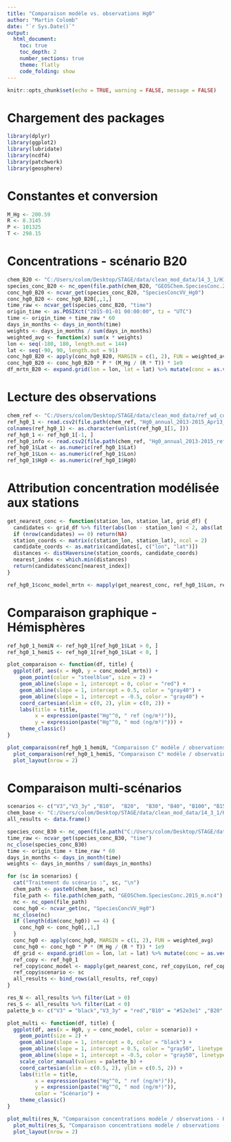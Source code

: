 ---
title: "Comparaison modèle vs. observations Hg0"
author: "Martin Colomb"
date: "`r Sys.Date()`"
output:
  html_document:
    toc: true
    toc_depth: 2
    number_sections: true
    theme: flatly
    code_folding: show
---

```{r setup, include=FALSE}
knitr::opts_chunk$set(echo = TRUE, warning = FALSE, message = FALSE)
```

# Chargement des packages

```{r packages}
library(dplyr)
library(ggplot2)
library(lubridate)
library(ncdf4)
library(patchwork)
library(geosphere)
```

# Constantes et conversion

```{r constants}
M_Hg <- 200.59
R <- 8.3145
P <- 101325
T <- 298.15
```

# Concentrations - scénario B20

```{r b20-data}
chem_B20 <- "C:/Users/colom/Desktop/STAGE/data/clean_mod_data/14_3_1/HIST_B20"
species_conc_B20 <- nc_open(file.path(chem_B20, "GEOSChem.SpeciesConc.2015_m.nc4"))
conc_hg0_B20 <- ncvar_get(species_conc_B20, "SpeciesConcVV_Hg0")
conc_hg0_B20 <- conc_hg0_B20[,,1,]
time_raw <- ncvar_get(species_conc_B20, "time")
origin_time <- as.POSIXct("2015-01-01 00:00:00", tz = "UTC")
time <- origin_time + time_raw * 60
days_in_months <- days_in_month(time)
weights <- days_in_months / sum(days_in_months)
weighted_avg <- function(x) sum(x * weights)
lon <- seq(-180, 180, length.out = 144)
lat <- seq(-90, 90, length.out = 91)
conc_hg0_B20 <- apply(conc_hg0_B20, MARGIN = c(1, 2), FUN = weighted_avg)
conc_hg0_B20 <- conc_hg0_B20 * P * (M_Hg / (R * T)) * 1e9
df_mrtn_B20 <- expand.grid(lon = lon, lat = lat) %>% mutate(conc = as.vector(conc_hg0_B20))
```

# Lecture des observations

```{r observations}
chem_ref <- "C:/Users/colom/Desktop/STAGE/data/clean_mod_data/ref_wd_con_hg"
ref_hg0_1 <- read.csv2(file.path(chem_ref, "Hg0_annual_2013-2015_Apr13_2024.csv"), sep = ",", header = TRUE)
colnames(ref_hg0_1) <- as.character(unlist(ref_hg0_1[1, ]))
ref_hg0_1 <- ref_hg0_1[-1, ]
ref_hg0_info <- read.csv2(file.path(chem_ref, "Hg0_annual_2013-2015_references_Apr13_2024.csv"), sep = ",")
ref_hg0_1$Lat <- as.numeric(ref_hg0_1$Lat)
ref_hg0_1$Lon <- as.numeric(ref_hg0_1$Lon)
ref_hg0_1$Hg0 <- as.numeric(ref_hg0_1$Hg0)
```

# Attribution concentration modélisée aux stations

```{r nearest-conc}
get_nearest_conc <- function(station_lon, station_lat, grid_df) {
  candidates <- grid_df %>% filter(abs(lon - station_lon) < 2, abs(lat - station_lat) < 2)
  if (nrow(candidates) == 0) return(NA)
  station_coords <- matrix(c(station_lon, station_lat), ncol = 2)
  candidate_coords <- as.matrix(candidates[, c("lon", "lat")])
  distances <- distHaversine(station_coords, candidate_coords)
  nearest_index <- which.min(distances)
  return(candidates$conc[nearest_index])
}

ref_hg0_1$conc_model_mrtn <- mapply(get_nearest_conc, ref_hg0_1$Lon, ref_hg0_1$Lat, MoreArgs = list(grid_df = df_mrtn_B20))
```

# Comparaison graphique - Hémisphères

```{r comparaison-plot, echo=TRUE}
ref_hg0_1_hemiN <- ref_hg0_1[ref_hg0_1$Lat > 0, ]
ref_hg0_1_hemiS <- ref_hg0_1[ref_hg0_1$Lat < 0, ]

plot_comparaison <- function(df, title) {
  ggplot(df, aes(x = Hg0, y = conc_model_mrtn)) +
    geom_point(color = "steelblue", size = 2) +
    geom_abline(slope = 1, intercept = 0, color = "red") +
    geom_abline(slope = 1, intercept = 0.5, color = "gray40") +
    geom_abline(slope = 1, intercept = -0.5, color = "gray40") +
    coord_cartesian(xlim = c(0, 2), ylim = c(0, 2)) +
    labs(title = title,
         x = expression(paste("Hg"^0, " ref (ng/m³)")),
         y = expression(paste("Hg"^0, " mod (ng/m³)"))) +
    theme_classic()
}

plot_comparaison(ref_hg0_1_hemiN, "Comparaison C° modèle / observations - Hémisphère Nord (HIST_B20)") +
  plot_comparaison(ref_hg0_1_hemiS, "Comparaison C° modèle / observations - Hémisphère Sud (HIST_B20)") +
  plot_layout(nrow = 2)
```

# Comparaison multi-scénarios

```{r multi-scenario, echo=TRUE}
scenarios <- c("V3","V3_3y" ,"B10",  "B20",  "B30", "B40", "B100", "B150", "B200" )
chem_base <- "C:/Users/colom/Desktop/STAGE/data/clean_mod_data/14_3_1/HIST_"
all_results <- data.frame()

species_conc_B30 <- nc_open(file.path("C:/Users/colom/Desktop/STAGE/data/clean_mod_data/14_3_1/HIST_B30", "GEOSChem.SpeciesConc.2015_m.nc4"))
time_raw <- ncvar_get(species_conc_B30, "time")
nc_close(species_conc_B30)
time <- origin_time + time_raw * 60
days_in_months <- days_in_month(time)
weights <- days_in_months / sum(days_in_months)

for (sc in scenarios) {
  cat("Traitement du scénario :", sc, "\n")
  chem_path <- paste0(chem_base, sc)
  file_path <- file.path(chem_path, "GEOSChem.SpeciesConc.2015_m.nc4")
  nc <- nc_open(file_path)
  conc_hg0 <- ncvar_get(nc, "SpeciesConcVV_Hg0")
  nc_close(nc)
  if (length(dim(conc_hg0)) == 4) {
    conc_hg0 <- conc_hg0[,,1,]
  }
  conc_hg0 <- apply(conc_hg0, MARGIN = c(1, 2), FUN = weighted_avg)
  conc_hg0 <- conc_hg0 * P * (M_Hg / (R * T)) * 1e9
  df_grid <- expand.grid(lon = lon, lat = lat) %>% mutate(conc = as.vector(conc_hg0))
  ref_copy <- ref_hg0_1
  ref_copy$conc_model <- mapply(get_nearest_conc, ref_copy$Lon, ref_copy$Lat, MoreArgs = list(grid_df = df_grid))
  ref_copy$scenario <- sc
  all_results <- bind_rows(all_results, ref_copy)
}

res_N <- all_results %>% filter(Lat > 0)
res_S <- all_results %>% filter(Lat < 0)
palette_b <- c("V3" = "black","V3_3y" = "red","B10" = "#52e3e1" ,"B20" = "#fdf148" , "B30" ="#d883ff" , "B40" ="#9336fd", "B100" = "#33a8c7" , "B150" = "#ffab00", "B200" = "#a0e426" )

plot_multi <- function(df, title) {
  ggplot(df, aes(x = Hg0, y = conc_model, color = scenario)) +
    geom_point(size = 2) +
    geom_abline(slope = 1, intercept = 0, color = "black") +
    geom_abline(slope = 1, intercept = 0.5, color = "gray50", linetype = "dashed") +
    geom_abline(slope = 1, intercept = -0.5, color = "gray50", linetype = "dashed") +
    scale_color_manual(values = palette_b) +
    coord_cartesian(xlim = c(0.5, 2), ylim = c(0.5, 2)) +
    labs(title = title,
         x = expression(paste("Hg"^0, " ref (ng/m³)")),
         y = expression(paste("Hg"^0, " mod (ng/m³)")),
         color = "Scénario") +
    theme_classic()
}

plot_multi(res_N, "Comparaison concentrations modèle / observations - Hémisphère Nord") +
  plot_multi(res_S, "Comparaison concentrations modèle / observations - Hémisphère Sud") +
  plot_layout(nrow = 2)
```
